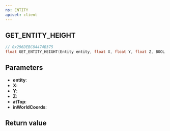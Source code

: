 ```yaml
---
ns: ENTITY
apiset: client
---
```

## GET_ENTITY_HEIGHT

```c
// 0x296DEBC84474B375
float GET_ENTITY_HEIGHT(Entity entity, float X, float Y, float Z, BOOL atTop, BOOL inWorldCoords);
```


## Parameters
* **entity**:
* **X**:
* **Y**:
* **Z**:
* **atTop**:
* **inWorldCoords**:

## Return value